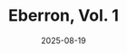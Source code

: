 ---
title: 'Eberron, Vol. 1'
description: 'Explora los antiguos reinos de Eberron y sus criaturas mágicas.'
date: 2025-08-19
tags: ['Eberron']
image: './banner.png'
authors: ['eroroshy']
---